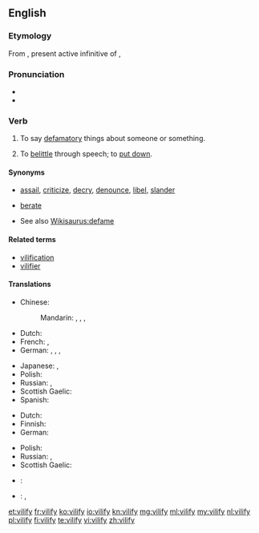 {{was wotd|2007|February|27}}
==English==

===Etymology===
From {{etyl|la|en}} {{term|vīlificāre|lang=la}}, present active infinitive of {{term|vīlificō||villify|lang=la}},

===Pronunciation===
* {{IPA|/ˈvɪl.ɪ.faɪ/}}
* {{audio|en-us-vilify.ogg|Audio (US)}}

===Verb===
{{en-verb|vilif|i|ed}}

# {{context|transitive|lang=en}} To say [[defamatory]] things about someone or something.
# {{context|transitive|lang=en}} To [[belittle]] through speech; to [[put down]].

====Synonyms====
* {{sense|say defamatory things about}} [[assail]], [[criticize]], [[decry]], [[denounce]], [[libel]], [[slander]]
* {{sense|belittle, put down}} [[berate]]
* See also [[Wikisaurus:defame]]

====Related terms====
* [[vilification]]
* [[vilifier]]

====Translations====
{{trans-top|say defamatory things about}}
* Chinese:
*: Mandarin: {{t|cmn|詆毀|sc=Hani}}, {{t+|cmn|诋毁|tr=dǐhuǐ|sc=Hani}}, {{t+|cmn|醜化|sc=Hani}}, {{t+|cmn|丑化|tr=chǒuhuà|sc=Hani}}
* Dutch: {{t|nl|verguizen}}
* French: {{t+|fr|calomnier}}, {{t+|fr|diffamer}}
* German: {{t+|de|diffamieren}}, {{t+|de|verleumden}}, {{t+|de|verunglimpfen}}, {{t+|de|verteufeln}}
{{trans-mid}}
* Japanese: {{t|ja|けなす|tr=kenasu|sc=Jpan}}, {{t+|ja|そしる|tr=soshiru|sc=Jpan}}
* Polish: {{t|pl|oczerniać}}
* Russian: {{t+|ru|очернять|tr=očernjátʹ|sc=Cyrl}}, {{t+|ru|поносить|tr=ponosítʹ|sc=Cyrl}}
* Scottish Gaelic: {{t|gd|càin}}
* Spanish: {{t+|es|vilipendiar}}
{{trans-bottom}}

{{trans-top|denounce, belittle through speech}}
* Dutch: {{t+|nl|kleineren}}
* Finnish: {{t|fi|panetella}}
* German: {{t|de|herabwürdigen}}
{{trans-mid}}
* Polish: {{t+|pl|potępiać}}
* Russian: {{t+|ru|унижать|tr=unižátʹ|sc=Cyrl}}, {{t+|ru|опускать|tr=opuskátʹ|sc=Cyrl}} {{qualifier|colloquial}}
* Scottish Gaelic: {{t|gd|càin}}
{{trans-bottom}}

{{checktrans-top}}
* {{ttbc|es}}: {{t+|es|acusar}}
{{trans-mid}}
* {{ttbc|it}}: {{t+|it|vilipendere}}, {{t+|it|calunniare}}
{{trans-bottom}}

[[et:vilify]]
[[fr:vilify]]
[[ko:vilify]]
[[io:vilify]]
[[kn:vilify]]
[[mg:vilify]]
[[ml:vilify]]
[[my:vilify]]
[[nl:vilify]]
[[pl:vilify]]
[[fi:vilify]]
[[te:vilify]]
[[vi:vilify]]
[[zh:vilify]]